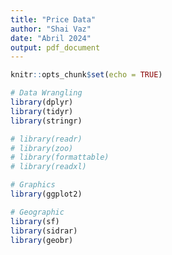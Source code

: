 ```yaml
---
title: "Price Data"
author: "Shai Vaz"
date: "Abril 2024"
output: pdf_document
---
```


```r
knitr::opts_chunk$set(echo = TRUE)
```

```r
# Data Wrangling
library(dplyr)
library(tidyr)
library(stringr)

# library(readr)
# library(zoo)
# library(formattable)
# library(readxl)

# Graphics
library(ggplot2)

# Geographic
library(sf)
library(sidrar)
library(geobr)
```
